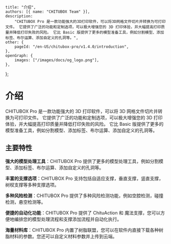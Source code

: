 	title: "介绍",
	authors: [{ name: "CHITUBOX Team" }],
	description:
		"CHITUBOX Pro 是一款功能强大的3D打印软件，可以将3D网格文件切片并转换为可打印文件。 它提供了广泛的功能和定制选项，可以极大增强您的 3D 打印体验，并大幅提高打印质量并降低打印失败的风险。 它比 Basic 版提供了更多的模型准备工具，例如分割模型、添加标签、布尔运算、添加自定义的孔洞等。",
	other: {
		pageId: "/en-US/chitubox-pro/v1.4.0/introduction",
	},
	openGraph: {
		images: ["/images/docs/og_logo.png"],
	},
};

# 介绍

CHITUBOX Pro 是一款功能强大的 3D 打印软件，可以将 3D 网格文件切片并转换为可打印文件。 它提供了广泛的功能和定制选项，可以极大增强您的 3D 打印体验，并大幅提高打印质量并降低打印失败的风险。 它比 Basic 版提供了更多的模型准备工具，例如分割模型、添加标签、布尔运算、添加自定义的孔洞等。

## 主要特性

**强大的模型处理工具**：CHITUBOX Pro 提供了更多的模型处理工具，例如分割模型、添加标签、布尔运算、添加自定义的孔洞等。

**丰富的支撑选项**：CHITUBOX Pro 支持包括自适应支撑，垂直支撑，竖直支撑，树杈支撑等多种支撑选项。

**多种风险检测**：CHITUBOX Pro 提供了多种<NextLink href="http://localhost:3000/zh-CN/chitubox-pro/latest/risk-detection">风险检测</NextLink>功能，例如空腔检测，碰撞检测，悬空检测等。

**便捷的自动化功能**：CHITUBOX Pro 提供了 <NextLink href="/zh-CN/chitubox-pro/latest/chitu-action">ChituAction</NextLink> 和 <NextLink href="http://localhost:3000/zh-CN/chitubox-pro/latest/support/magic-support">魔法支撑</NextLink>，您可以方便地编排您的模型处理流程和支撑添加流程并自动化执行。

**海量材料库**：CHITUBOX Pro 内置了树脂联盟，您可以在软件内直接下载各种树脂材料的参数。您还可以自定义材料参数并上传到云端。
